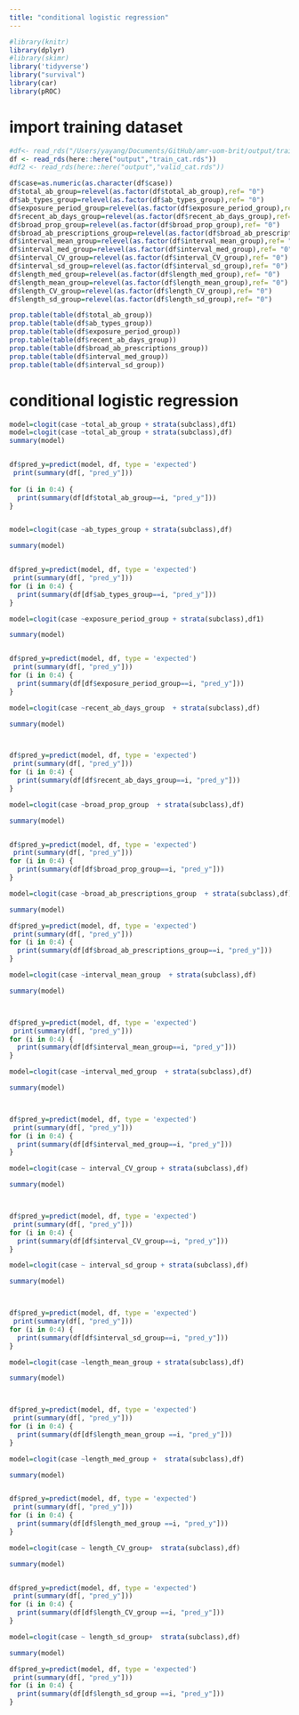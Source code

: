 ```yaml
---
title: "conditional logistic regression"
---
```


```r
#library(knitr)
library(dplyr)
#library(skimr)
library('tidyverse')
library("survival")
library(car)
library(pROC)
```

# import training dataset
```r
#df<- read_rds("/Users/yayang/Documents/GitHub/amr-uom-brit/output/train_X.rds")
df <- read_rds(here::here("output","train_cat.rds"))
#df2 <- read_rds(here::here("output","valid_cat.rds"))

```



```r


df$case=as.numeric(as.character(df$case))
df$total_ab_group=relevel(as.factor(df$total_ab_group),ref= "0")
df$ab_types_group=relevel(as.factor(df$ab_types_group),ref= "0")
df$exposure_period_group=relevel(as.factor(df$exposure_period_group),ref= "0")
df$recent_ab_days_group=relevel(as.factor(df$recent_ab_days_group),ref= "0")
df$broad_prop_group=relevel(as.factor(df$broad_prop_group),ref= "0")
df$broad_ab_prescriptions_group=relevel(as.factor(df$broad_ab_prescriptions_group),ref= "0")
df$interval_mean_group=relevel(as.factor(df$interval_mean_group),ref= "0")
df$interval_med_group=relevel(as.factor(df$interval_med_group),ref= "0")
df$interval_CV_group=relevel(as.factor(df$interval_CV_group),ref= "0")
df$interval_sd_group=relevel(as.factor(df$interval_sd_group),ref= "0")
df$length_med_group=relevel(as.factor(df$length_med_group),ref= "0")
df$length_mean_group=relevel(as.factor(df$length_mean_group),ref= "0")
df$length_CV_group=relevel(as.factor(df$length_CV_group),ref= "0")
df$length_sd_group=relevel(as.factor(df$length_sd_group),ref= "0")
```


```r
prop.table(table(df$total_ab_group))
prop.table(table(df$ab_types_group))
prop.table(table(df$exposure_period_group))
prop.table(table(df$recent_ab_days_group))
prop.table(table(df$broad_ab_prescriptions_group))
prop.table(table(df$interval_med_group))
prop.table(table(df$interval_sd_group))

```


# conditional logistic regression

```r
model=clogit(case ~total_ab_group + strata(subclass),df1) 
model=clogit(case ~total_ab_group + strata(subclass),df) 
summary(model)


df$pred_y=predict(model, df, type = 'expected')
 print(summary(df[, "pred_y"]))
 
for (i in 0:4) {
  print(summary(df[df$total_ab_group==i, "pred_y"]))
}



```

```r
model=clogit(case ~ab_types_group + strata(subclass),df) 

summary(model)


df$pred_y=predict(model, df, type = 'expected')
 print(summary(df[, "pred_y"]))
for (i in 0:4) {
  print(summary(df[df$ab_types_group==i, "pred_y"]))
}

```

```r
model=clogit(case ~exposure_period_group + strata(subclass),df1) 

summary(model)


df$pred_y=predict(model, df, type = 'expected')
 print(summary(df[, "pred_y"]))
for (i in 0:4) {
  print(summary(df[df$exposure_period_group==i, "pred_y"]))
}
```

```r
model=clogit(case ~recent_ab_days_group  + strata(subclass),df) 

summary(model)



df$pred_y=predict(model, df, type = 'expected')
 print(summary(df[, "pred_y"]))
for (i in 0:4) {
  print(summary(df[df$recent_ab_days_group==i, "pred_y"]))
}
```

```r
model=clogit(case ~broad_prop_group  + strata(subclass),df) 

summary(model)


df$pred_y=predict(model, df, type = 'expected')
 print(summary(df[, "pred_y"]))
for (i in 0:4) {
  print(summary(df[df$broad_prop_group==i, "pred_y"]))
}
```

```r
model=clogit(case ~broad_ab_prescriptions_group  + strata(subclass),df) 

summary(model)

df$pred_y=predict(model, df, type = 'expected')
 print(summary(df[, "pred_y"]))
for (i in 0:4) {
  print(summary(df[df$broad_ab_prescriptions_group==i, "pred_y"]))
}


```

```r
model=clogit(case ~interval_mean_group  + strata(subclass),df) 

summary(model)



df$pred_y=predict(model, df, type = 'expected')
 print(summary(df[, "pred_y"]))
for (i in 0:4) {
  print(summary(df[df$interval_mean_group==i, "pred_y"]))
}

```

```r
model=clogit(case ~interval_med_group  + strata(subclass),df) 

summary(model)



df$pred_y=predict(model, df, type = 'expected')
 print(summary(df[, "pred_y"]))
for (i in 0:4) {
  print(summary(df[df$interval_med_group==i, "pred_y"]))
}
```

```r
model=clogit(case ~ interval_CV_group + strata(subclass),df) 

summary(model)



df$pred_y=predict(model, df, type = 'expected')
 print(summary(df[, "pred_y"]))
for (i in 0:4) {
  print(summary(df[df$interval_CV_group==i, "pred_y"]))
}
```

```r
model=clogit(case ~ interval_sd_group + strata(subclass),df) 

summary(model)



df$pred_y=predict(model, df, type = 'expected')
 print(summary(df[, "pred_y"]))
for (i in 0:4) {
  print(summary(df[df$interval_sd_group==i, "pred_y"]))
}
```



```r
model=clogit(case ~length_mean_group + strata(subclass),df) 

summary(model)



df$pred_y=predict(model, df, type = 'expected')
 print(summary(df[, "pred_y"]))
for (i in 0:4) {
  print(summary(df[df$length_mean_group ==i, "pred_y"]))
}
```

```r
model=clogit(case ~length_med_group +  strata(subclass),df) 

summary(model)


df$pred_y=predict(model, df, type = 'expected')
 print(summary(df[, "pred_y"]))
for (i in 0:4) {
  print(summary(df[df$length_med_group ==i, "pred_y"]))
}
```

```r
model=clogit(case ~ length_CV_group+  strata(subclass),df) 

summary(model)


df$pred_y=predict(model, df, type = 'expected')
 print(summary(df[, "pred_y"]))
for (i in 0:4) {
  print(summary(df[df$length_CV_group ==i, "pred_y"]))
}
```

```r
model=clogit(case ~ length_sd_group+  strata(subclass),df) 

summary(model)

df$pred_y=predict(model, df, type = 'expected')
 print(summary(df[, "pred_y"]))
for (i in 0:4) {
  print(summary(df[df$length_sd_group ==i, "pred_y"]))
}
```
